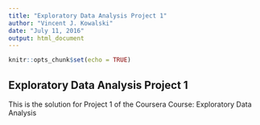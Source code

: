 ```yaml
---
title: "Exploratory Data Analysis Project 1"
author: "Vincent J. Kowalski"
date: "July 11, 2016"
output: html_document
---
```


```r
knitr::opts_chunk$set(echo = TRUE)
```

## Exploratory Data Analysis Project 1

This is the solution for Project 1 of the Coursera Course:
Exploratory Data Analysis
